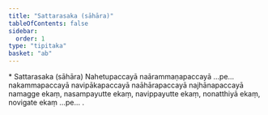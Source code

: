 ```yaml
---
title: "Sattarasaka (sāhāra)"
tableOfContents: false
sidebar:
  order: 1
type: "tipitaka"
basket: "ab"
---
```



<DynamicBreadcrumb />

<Paragraph type="center">
* Sattarasaka (sāhāra)
</Paragraph>

<Paragraph number="1185">
Nahetupaccayā naārammaṇapaccayā …pe…  nakammapaccayā navipākapaccayā naāhārapaccayā najhānapaccayā namagge ekaṃ, nasampayutte ekaṃ, navippayutte ekaṃ, nonatthiyā ekaṃ, novigate ekaṃ …pe… .
</Paragraph>